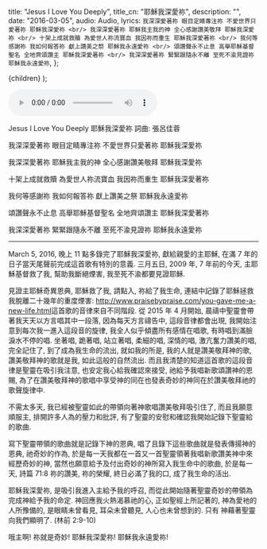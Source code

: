 
  title: "Jesus I Love You Deeply",
  title_cn: "耶穌我深愛祢",
  description: "",
  date: "2016-03-05",
  audio: Audio,
  lyrics: `我深深愛著祢
眼目定睛專注祢
不愛世界只愛著祢
耶穌我深愛祢
<br/>
我深深愛著祢
耶穌我主我的神
全心感謝讚美敬拜
耶穌我深愛祢
<br/>
十架上成就救贖
為愛世人祢流寶血
我因祢而重生
耶穌我深愛著祢
<br/>
我何等感謝祢
我如何報答祢
獻上讚美之祭
耶穌我永遠愛祢
<br/>
頌讚聲永不止息
高舉耶穌基督聖名
全地齊頌讚主
耶穌我深愛著祢
<br/>
我深深愛著祢
緊緊跟隨永不離
至死不渝見證祢
耶穌我永遠愛祢`,
};

  <MDXWrapper meta={meta}>{children}</MDXWrapper>
);

<audio controls src={Audio}></audio>

Jesus I Love You Deeply
耶穌我深愛祢
詞曲: 張呂佳蓉

我深深愛著祢
眼目定睛專注祢
不愛世界只愛著祢
耶穌我深愛祢

我深深愛著祢
耶穌我主我的神
全心感謝讚美敬拜
耶穌我深愛祢

十架上成就救贖
為愛世人祢流寶血
我因祢而重生
耶穌我深愛著祢

我何等感謝祢
我如何報答祢
獻上讚美之祭
耶穌我永遠愛祢

頌讚聲永不止息
高舉耶穌基督聖名
全地齊頌讚主
耶穌我深愛著祢

我深深愛著祢
緊緊跟隨永不離
至死不渝見證祢
耶穌我永遠愛祢

<hr />

March 5, 2016, 晚上 11 點多錄完了耶穌我深愛祢, 獻給親愛的主耶穌, 在滿 7 年的日子當天尾聲前完成這首歌有特別的意義. 三月五日, 2009 年, 7 年前的今天, 主耶穌基督救了我, 幫助我斷絕煙害, 我至死不渝都要見證耶穌.

見證主耶穌奇異恩典, 耶穌救了我, 請點入, 祢給了我生命, 連結中記錄了耶穌拯救我脫離二十幾年的重度煙害:
http://www.praisebypraise.com/you-gave-me-a-new-life.html
​
這首歌的音律來自不同階段. 從 2015 年 4 月開始, 晨禱中聖靈會帶著我天天以方言唱其中一段落, 因為每天方言禱告中, 這段音律都會出現, 我開始注意到每次我一進入這段音的旋律, 我全人似乎傾盡所有感情在唱歌, 有時唱到滿臉淚水不停的唱. 坐著唱, 跪著唱, 站立著唱, 柔細的唱, 深情的唱, 激亢奮力讚美的唱, 完全記住了, 到了成為我生命的流出, 就如我的所是, 我的人就是讚美敬拜神的歌, 讚美敬拜神的歌就是我, 如此這般的自然流出. 而且我清楚的知道這首歌的這段音律是聖靈在吸引我注意, 也安定我心給我確認來接受, 祂給予我唱新歌頌讚神的恩賜, 為了在讚美敬拜神的歌唱中享受神的同在也發表奇妙的神同在於讚美敬拜祂的歌聲旋律中.

不需太多天, 我已經被聖靈如此的帶領向著神歌唱讚美敬拜吸引住了, 而且我願意順服主, 排開許多人為的壓力和批評, 有了聖靈的安慰和確認我開始記錄下聖靈給的歌曲.

寫下聖靈帶領的歌曲就是記錄下神的恩典, 唱了且錄下這些歌曲就是發表傳揚神的恩典, 祂奇妙的作為, 於是每一天我都在一首又一首聖靈領著我唱新歌讚美神中來經歷奇妙的神, 當然也願意給予及付出奇妙的神所寫入我生命中的歌曲, 於是每一天, 詩篇 71:8 祢的讚美, 祢的榮耀, 終日必滿了我的口, 成了我生命的活出.

耶穌我深愛祢, 是吸引我進入主給予我的呼召, 而從此開始隨著聖靈奇妙的帶領為完成神給予我的命定. 神回應我火熱渴慕祂的心, 正如聖經上所記著的, 神為愛衪的人所豫備的, 是眼睛未曾看見, 耳朵未曾聽見, 人心也未曾想到的. 只有 神藉著聖靈向我們顯明了. (林前 2:9-10)

哦主啊! 祢就是奇妙! 耶穌我深愛祢! 耶穌我永遠愛祢!

